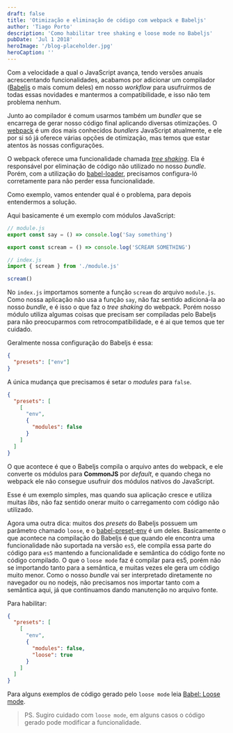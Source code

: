 ```yaml
---
draft: false
title: 'Otimização e eliminação de código com webpack e Babeljs'
author: 'Tiago Porto'
description: 'Como habilitar tree shaking e loose mode no Babeljs'
pubDate: 'Jul 1 2018'
heroImage: '/blog-placeholder.jpg'
heroCaption: ''
---
```


Com a velocidade a qual o <span lang="en-US">JavaScript</span> avança, tendo versões
anuais acrescentando funcionalidades, acabamos por adicionar um compilador
(<a href="https://babeljs.io/" lang="en-US" target="_blank">Babeljs</a> o mais comum deles) em
nosso <em lang="en-US">workflow</em> para usufruirmos de todas essas novidades e
mantermos a compatibilidade, e isso não tem problema nenhum.

Junto ao compilador é comum usarmos também um <em lang="en-US">bundler</em> que se
encarrega de gerar nosso código final aplicando diversas otimizações.
O <a href="https://webpack.js.org/" lang="en-US" target="_blank">webpack</a> é um dos mais
conhecidos <em lang="en-US">bundlers</em> <span lang="en-US">JavaScript</span>
atualmente, e ele por si só já oferece várias opções de otimização, mas temos que
estar atentos às nossas configurações.

O <span lang="en-US">webpack</span> oferece uma funcionalidade chamada _[tree shaking](https://webpack.js.org/guides/tree-shaking/)_.
Ela é responsável por eliminação de código não utilizado no nosso _bundle_.
Porém, com a utilização do [babel-loader](https://github.com/babel/babel-loader),
precisamos configura-ló corretamente para não perder essa funcionalidade.

Como exemplo, vamos entender qual é o problema, para depois entendermos a solução.

Aqui basicamente é um exemplo com módulos <span lang="en-US">JavaScript</span>:

```js
// module.js
export const say = () => console.log('Say something')

export const scream = () => console.log('SCREAM SOMETHING')
```

```js
// index.js
import { scream } from './module.js'

scream()
```

No `index.js` importamos somente a função `scream` do arquivo `module.js`. Como nossa
aplicação não usa a função `say`, não faz sentido adicioná-la ao nosso _bundle_, e é
isso o que faz o _tree shaking_ do <span lang="en-US">webpack</span>. Porém nosso módulo utiliza algumas coisas
que precisam ser compiladas pelo <span lang="en-US">Babeljs</span> para não preocuparmos com retrocompatibilidade,
e é ai que temos que ter cuidado.

Geralmente nossa configuração do <span lang="en-US">Babeljs</span> é essa:

```json
{
  "presets": ["env"]
}
```

A única mudança que precisamos é setar o _modules_ para `false`.

```json
{
  "presets": [
    [
      "env",
      {
        "modules": false
      }
    ]
  ]
}
```

O que acontece é que o <span lang="en-US">Babeljs</span> compila o arquivo antes do <span lang="en-US">webpack</span>, e ele converte
os módulos para **CommonJS** por _default_, e quando chega no <span lang="en-US">webpack</span> ele não consegue
usufruir dos módulos nativos do <span lang="en-US">JavaScript</span>.

Esse é um exemplo simples, mas quando sua aplicação cresce e utiliza muitas _libs_,
não faz sentido onerar muito o carregamento com código não utilizado.

Agora uma outra dica: muitos dos _presets_ do <span lang="en-US">Babeljs</span> possuem um parâmetro chamado
`loose`, e o [babel-preset-env](https://babeljs.io/docs/en/babel-preset-env.html) é um deles.
Basicamente o que acontece na compilação do <span lang="en-US">Babeljs</span> é que quando ele encontra uma
funcionalidade não suportada na versão `es5`, ele compila essa parte do código para `es5`
mantendo a funcionalidade e semântica do código fonte no código compilado. O que o
`loose mode` faz é compilar para es5, porém não se importando tanto para a semântica,
e muitas vezes ele gera um código muito menor. Como o nosso _bundle_ vai ser interpretado
diretamente no navegador ou no nodejs, não precisamos nos importar tanto com a
semântica aqui, já que continuamos dando manutenção no arquivo fonte.

Para habilitar:

```json
{
  "presets": [
    [
      "env",
      {
        "modules": false,
        "loose": true
      }
    ]
  ]
}
```

Para alguns exemplos de código gerado pelo `loose mode` leia
[Babel: Loose mode](https://medium.com/reactbrasil/babel-loose-mode-b4c2092a84be).

> PS. Sugiro cuidado com `loose mode`, em alguns casos o código gerado pode modificar a funcionalidade.
